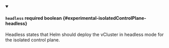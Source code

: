 
<details className="config-field" data-expandable="false" open>
<summary>

#### `headless` <span className="config-field-required" data-required="false">required</span> <span className="config-field-type">boolean</span> <span className="config-field-default"></span> <span className="config-field-enum"></span> {#experimental-isolatedControlPlane-headless}

Headless states that Helm should deploy the vCluster in headless mode for the isolated control plane.

</summary>



</details>
